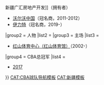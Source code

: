 {{Navbox
|name = 新疆飞虎
|titlestyle = background:#00479D;color:#FEE900
|title = [[新疆广汇飞虎篮球俱乐部|{{Color|#FEE900|新疆广汇飞虎篮球俱乐部（新疆飞虎）}}]]
|groupstyle = background:#E94609;color:white
|group1 = 投资及赞助商
|listclass = hlist
|list1 = 
* [[广汇集团|新疆广汇实业投资（集团）{{·}}新疆广汇房地产开发]]（拥有者）
* [[沃尔沃集团|沃尔沃中国]]（冠名商，2011-2012）
* [[伊力特]]（冠名商，2019-）
|group2 = 人物
|list2 = {{Navbox subgroup
|groupstyle = background:#E94609;color:white
|group1 = 管理层
|list1 = 
* [[侯伟]]（董事长）
* [[郭舰]]（总经理）
* [[阿的江|阿的江·苏莱曼]]（一线队主教练）
* [[曾祥武]]（三线队主教练）
|group2 = 球员
|list2 = 
* [[新疆飞虎队篮球员列表|球员列表]]
}}
|group3 = 主场
|list3 = 
* [[红山体育馆|红山体育中心（红山体育馆）]]（2002-）
|group4 = CBA总冠军
|list4 = 
* [[2017年CBA总决赛|2017]]
}}<noinclude>
[[CAT:CBA球队导航模板]]
[[CAT:新疆模板]]
